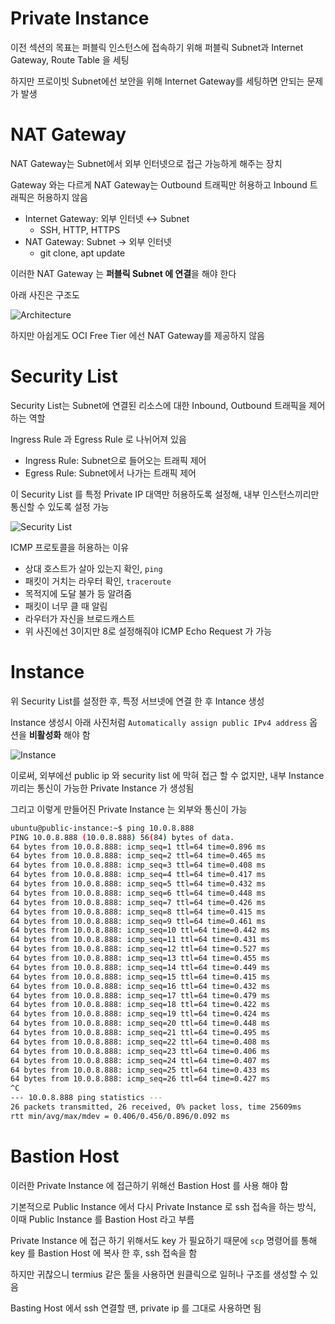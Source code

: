 # Private Instance
이전 섹션의 목표는 퍼블릭 인스턴스에 접속하기 위해 퍼블릭 Subnet과 Internet Gateway, Route Table 을 세팅

하지만 프로이빗 Subnet에선 보안을 위해 Internet Gateway를 세팅하면 안되는 문제가 발생


# NAT Gateway
NAT Gateway는 Subnet에서 외부 인터넷으로 접근 가능하게 해주는 장치

Gateway 와는 다르게 NAT Gateway는 Outbound 트래픽만 허용하고 Inbound 트래픽은 허용하지 않음

* Internet Gateway: 외부 인터넷 ↔ Subnet
    - SSH, HTTP, HTTPS
* NAT Gateway: Subnet → 외부 인터넷
    - git clone, apt update

이러한 NAT Gateway 는 **퍼블릭 Subnet 에 연결**을 해야 한다

아래 사진은 구조도

![Architecture](./img/architecture.png)

하지만 아쉽게도 OCI Free Tier 에선 NAT Gateway를 제공하지 않음

# Security List
Security List는 Subnet에 연결된 리소스에 대한 Inbound, Outbound 트래픽을 제어하는 역할

Ingress Rule 과 Egress Rule 로 나뉘어져 있음
* Ingress Rule: Subnet으로 들어오는 트래픽 제어
* Egress Rule: Subnet에서 나가는 트래픽 제어

이 Security List 를 특정 Private IP 대역만 허용하도록 설정해, 내부 인스턴스끼리만 통신할 수 있도록 설정 가능

![Security List](./img/security.png)

ICMP 프로토콜을 허용하는 이유
* 상대 호스트가 살아 있는지 확인, `ping`
* 패킷이 거치는 라우터 확인, `traceroute`
* 목적지에 도달 불가 등 알려줌
* 패킷이 너무 클 때 알림
* 라우터가 자신을 브로드캐스트
* 위 사진에선 3이지만 8로 설정해줘야 ICMP Echo Request 가 가능

# Instance
위 Security List를 설정한 후, 특정 서브넷에 연결 한 후 Intance 생성

Instance 생성시 아래 사진처럼 `Automatically assign public IPv4 address` 옵션을 **비활성화** 해야 함

![Instance](./img/private-instance.png)

이로써, 외부에선 public ip 와 security list 에 막혀 접근 할 수 없지만, 내부 Instance 끼리는 통신이 가능한 Private Instance 가 생성됨

그리고 이렇게 만들어진 Private Instance 는 외부와 통신이 가능

```bash
ubuntu@public-instance:~$ ping 10.0.8.888
PING 10.0.8.888 (10.0.8.888) 56(84) bytes of data.
64 bytes from 10.0.8.888: icmp_seq=1 ttl=64 time=0.896 ms
64 bytes from 10.0.8.888: icmp_seq=2 ttl=64 time=0.465 ms
64 bytes from 10.0.8.888: icmp_seq=3 ttl=64 time=0.408 ms
64 bytes from 10.0.8.888: icmp_seq=4 ttl=64 time=0.417 ms
64 bytes from 10.0.8.888: icmp_seq=5 ttl=64 time=0.432 ms
64 bytes from 10.0.8.888: icmp_seq=6 ttl=64 time=0.448 ms
64 bytes from 10.0.8.888: icmp_seq=7 ttl=64 time=0.426 ms
64 bytes from 10.0.8.888: icmp_seq=8 ttl=64 time=0.415 ms
64 bytes from 10.0.8.888: icmp_seq=9 ttl=64 time=0.461 ms
64 bytes from 10.0.8.888: icmp_seq=10 ttl=64 time=0.442 ms
64 bytes from 10.0.8.888: icmp_seq=11 ttl=64 time=0.431 ms
64 bytes from 10.0.8.888: icmp_seq=12 ttl=64 time=0.527 ms
64 bytes from 10.0.8.888: icmp_seq=13 ttl=64 time=0.455 ms
64 bytes from 10.0.8.888: icmp_seq=14 ttl=64 time=0.449 ms
64 bytes from 10.0.8.888: icmp_seq=15 ttl=64 time=0.415 ms
64 bytes from 10.0.8.888: icmp_seq=16 ttl=64 time=0.432 ms
64 bytes from 10.0.8.888: icmp_seq=17 ttl=64 time=0.479 ms
64 bytes from 10.0.8.888: icmp_seq=18 ttl=64 time=0.422 ms
64 bytes from 10.0.8.888: icmp_seq=19 ttl=64 time=0.424 ms
64 bytes from 10.0.8.888: icmp_seq=20 ttl=64 time=0.448 ms
64 bytes from 10.0.8.888: icmp_seq=21 ttl=64 time=0.495 ms
64 bytes from 10.0.8.888: icmp_seq=22 ttl=64 time=0.408 ms
64 bytes from 10.0.8.888: icmp_seq=23 ttl=64 time=0.406 ms
64 bytes from 10.0.8.888: icmp_seq=24 ttl=64 time=0.407 ms
64 bytes from 10.0.8.888: icmp_seq=25 ttl=64 time=0.433 ms
64 bytes from 10.0.8.888: icmp_seq=26 ttl=64 time=0.427 ms
^C
--- 10.0.8.888 ping statistics ---
26 packets transmitted, 26 received, 0% packet loss, time 25609ms
rtt min/avg/max/mdev = 0.406/0.456/0.896/0.092 ms
```

# Bastion Host
이러한 Private Instance 에 접근하기 위해선 Bastion Host 를 사용 해야 함

기본적으로 Public Instance 에서 다시 Private Instance 로 ssh 접속을 하는 방식, 이때 Public Instance 를 Bastion Host 라고 부름

Private Instance 에 접근 하기 위해서도 key 가 필요하기 때문에 `scp` 명령어를 통해 key 를 Bastion Host 에 복사 한 후, ssh 접속을 함

하지만 귀찮으니 termius 같은 툴을 사용하면 원클릭으로 일허나 구조를 생성할 수 있음

Basting Host 에서 ssh 연결할 땐, private ip 를 그대로 사용하면 됨